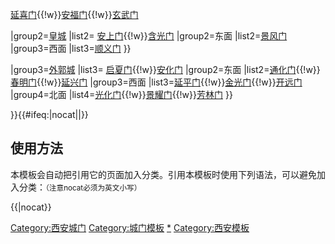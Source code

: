 {{Navbox
|name=唐长安城城门
|title=[[大兴城|唐·长安城城门]]
|titlestyle = background:#FFBA00
|image=
|above=
|group1=[[大兴城#布局|宫城]]
|list1=[[承天门]]{{!w}}[[延喜门]]{{!w}}[[安福门]]{{!w}}[[玄武门]]

|group2=[[大兴城#布局|皇城]]
|list2=
{{Navbox|child
|group1=南面
|list1=[[朱雀门]]{{!w}}[[安上门]]{{!w}}[[含光门]]
|group2=东面
|list2=[[景风门]]
|group3=西面
|list3=[[顺义门]]
}}

|group3=[[大兴城#布局|外郭城]]
|list3=
{{Navbox|child
|group1=南面
|list1=[[明德门]]{{!w}}[[启夏门]]{{!w}}[[安化门]]
|group2=东面
|list2=[[通化门]]{{!w}}[[春明门]]{{!w}}[[延兴门]]
|group3=西面
|list3=[[延平门]]{{!w}}[[金光门]]{{!w}}[[开远门]]
|group4=北面
|list4=[[光化门]]{{!w}}[[景耀门]]{{!w}}[[芳林门]]
}}


}}<includeonly>{{#ifeq:{{{1}}}|nocat||[[Category:西安城门]]}}</includeonly><noinclude>

== 使用方法 ==
本模板会自动把引用它的页面加入分类。引用本模板时使用下列语法，可以避免加入分类：<small>（注意nocat必须为英文小写）</small>
 
<nowiki>{{</nowiki>{{PAGENAME}}<nowiki>|nocat}}</nowiki>

[[Category:城门模板]]
[[Category:西安城门|*]]
[[Category:西安模板]]
</noinclude>